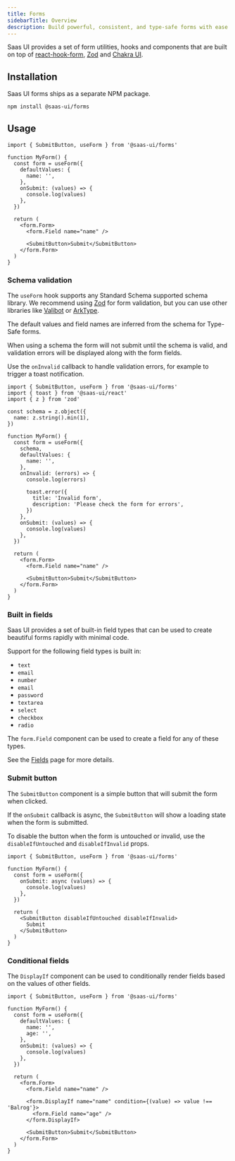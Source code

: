 ```yaml
---
title: Forms
sidebarTitle: Overview
description: Build powerful, consistent, and type-safe forms with ease.
---
```


Saas UI provides a set of form utilities, hooks and components that are built on
top of [react-hook-form](https://react-hook-form.com/), [Zod](https://zod.dev/)
and [Chakra UI](https://chakra-ui.com/).

## Installation

Saas UI forms ships as a separate NPM package.

```bash
npm install @saas-ui/forms
```

## Usage

```tsx
import { SubmitButton, useForm } from '@saas-ui/forms'

function MyForm() {
  const form = useForm({
    defaultValues: {
      name: '',
    },
    onSubmit: (values) => {
      console.log(values)
    },
  })

  return (
    <form.Form>
      <form.Field name="name" />

      <SubmitButton>Submit</SubmitButton>
    </form.Form>
  )
}
```

### Schema validation

The `useForm` hook supports any Standard Schema supported schema library. We
recommend using [Zod](https://zod.dev/) for form validation, but you can use
other libraries like [Valibot](https://valibot.dev/) or
[ArkType](https://arktype.io).

The default values and field names are inferred from the schema for Type-Safe
forms.

When using a schema the form will not submit until the schema is valid, and
validation errors will be displayed along with the form fields.

Use the `onInvalid` callback to handle validation errors, for example to trigger
a toast notification.

```tsx
import { SubmitButton, useForm } from '@saas-ui/forms'
import { toast } from '@saas-ui/react'
import { z } from 'zod'

const schema = z.object({
  name: z.string().min(1),
})

function MyForm() {
  const form = useForm({
    schema,
    defaultValues: {
      name: '',
    },
    onInvalid: (errors) => {
      console.log(errors)

      toast.error({
        title: 'Invalid form',
        description: 'Please check the form for errors',
      })
    },
    onSubmit: (values) => {
      console.log(values)
    },
  })

  return (
    <form.Form>
      <form.Field name="name" />

      <SubmitButton>Submit</SubmitButton>
    </form.Form>
  )
}
```

### Built in fields

Saas UI provides a set of built-in field types that can be used to create
beautiful forms rapidly with minimal code.

Support for the following field types is built in:

- `text`
- `email`
- `number`
- `email`
- `password`
- `textarea`
- `select`
- `checkbox`
- `radio`

The `form.Field` component can be used to create a field for any of these types.

See the [Fields](/docs/forms/fields) page for more details.

### Submit button

The `SubmitButton` component is a simple button that will submit the form when
clicked.

If the `onSubmit` callback is async, the `SubmitButton` will show a loading
state when the form is submitted.

To disable the button when the form is untouched or invalid, use the
`disableIfUntouched` and `disableIfInvalid` props.

```tsx
import { SubmitButton, useForm } from '@saas-ui/forms'

function MyForm() {
  const form = useForm({
    onSubmit: async (values) => {
      console.log(values)
    },
  })

  return (
    <SubmitButton disableIfUntouched disableIfInvalid>
      Submit
    </SubmitButton>
  )
}
```

### Conditional fields

The `DisplayIf` component can be used to conditionally render fields based on
the values of other fields.

```tsx
import { SubmitButton, useForm } from '@saas-ui/forms'

function MyForm() {
  const form = useForm({
    defaultValues: {
      name: '',
      age: '',
    },
    onSubmit: (values) => {
      console.log(values)
    },
  })

  return (
    <form.Form>
      <form.Field name="name" />

      <form.DisplayIf name="name" condition={(value) => value !== 'Balrog'}>
        <form.Field name="age" />
      </form.DisplayIf>

      <SubmitButton>Submit</SubmitButton>
    </form.Form>
  )
}
```

